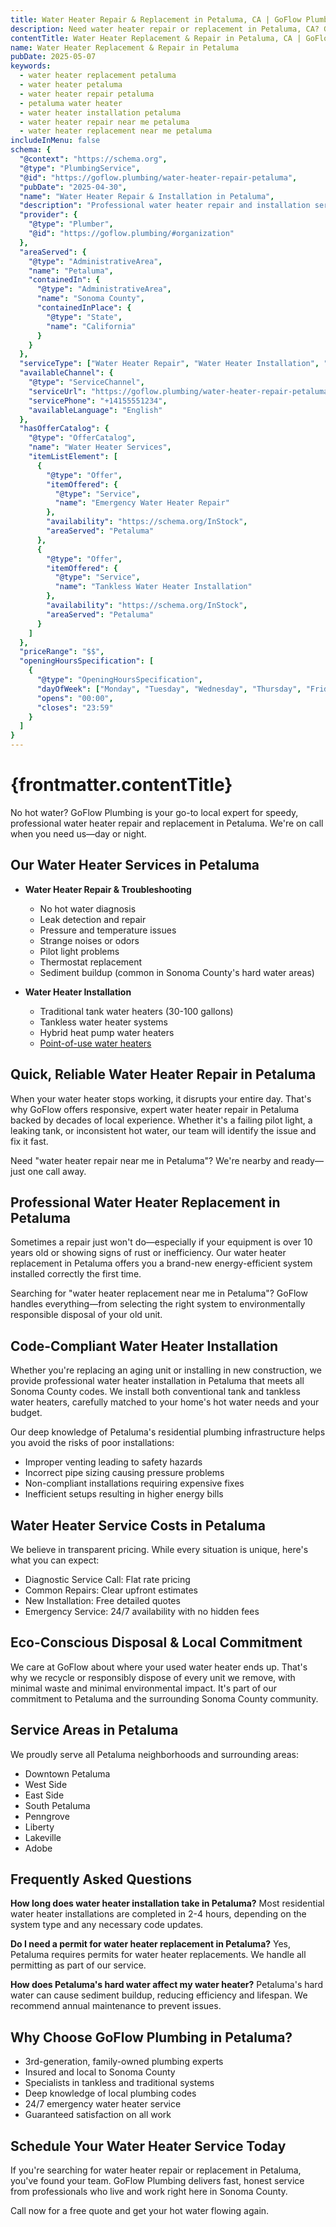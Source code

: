 ```yaml
---
title: Water Heater Repair & Replacement in Petaluma, CA | GoFlow Plumbing
description: Need water heater repair or replacement in Petaluma, CA? GoFlow Plumbing is your 24/7 local expert for tank & tankless water heater service. Call now!
contentTitle: Water Heater Replacement & Repair in Petaluma, CA | GoFlow Plumbing
name: Water Heater Replacement & Repair in Petaluma 
pubDate: 2025-05-07
keywords:
  - water heater replacement petaluma
  - water heater petaluma
  - water heater repair petaluma
  - petaluma water heater
  - water heater installation petaluma
  - water heater repair near me petaluma
  - water heater replacement near me petaluma
includeInMenu: false
schema: {
  "@context": "https://schema.org",
  "@type": "PlumbingService",
  "@id": "https://goflow.plumbing/water-heater-repair-petaluma",
  "pubDate": "2025-04-30",
  "name": "Water Heater Repair & Installation in Petaluma",
  "description": "Professional water heater repair and installation services in Petaluma, CA. Available 24/7 for emergency repairs, tankless conversions, and new installations.",
  "provider": {
    "@type": "Plumber",
    "@id": "https://goflow.plumbing/#organization"
  },
  "areaServed": {
    "@type": "AdministrativeArea",
    "name": "Petaluma",
    "containedIn": {
      "@type": "AdministrativeArea",
      "name": "Sonoma County",
      "containedInPlace": {
        "@type": "State",
        "name": "California"
      }
    }
  },
  "serviceType": ["Water Heater Repair", "Water Heater Installation", "Tankless Water Heater Installation"],
  "availableChannel": {
    "@type": "ServiceChannel",
    "serviceUrl": "https://goflow.plumbing/water-heater-repair-petaluma/",
    "servicePhone": "+14155551234",
    "availableLanguage": "English"
  },
  "hasOfferCatalog": {
    "@type": "OfferCatalog",
    "name": "Water Heater Services",
    "itemListElement": [
      {
        "@type": "Offer",
        "itemOffered": {
          "@type": "Service",
          "name": "Emergency Water Heater Repair"
        },
        "availability": "https://schema.org/InStock",
        "areaServed": "Petaluma"
      },
      {
        "@type": "Offer",
        "itemOffered": {
          "@type": "Service",
          "name": "Tankless Water Heater Installation"
        },
        "availability": "https://schema.org/InStock",
        "areaServed": "Petaluma"
      }
    ]
  },
  "priceRange": "$$",
  "openingHoursSpecification": [
    {
      "@type": "OpeningHoursSpecification",
      "dayOfWeek": ["Monday", "Tuesday", "Wednesday", "Thursday", "Friday", "Saturday", "Sunday"],
      "opens": "00:00",
      "closes": "23:59"
    }
  ]
}
---
```


# {frontmatter.contentTitle}

No hot water? GoFlow Plumbing is your go-to local expert for speedy, professional water heater repair and replacement in Petaluma.
We're on call when you need us—day or night.

## Our Water Heater Services in Petaluma

- **Water Heater Repair & Troubleshooting**
  - No hot water diagnosis
  - Leak detection and repair
  - Pressure and temperature issues
  - Strange noises or odors
  - Pilot light problems
  - Thermostat replacement
  - Sediment buildup (common in Sonoma County's hard water areas)

- **Water Heater Installation**
  - Traditional tank water heaters (30-100 gallons)
  - Tankless water heater systems
  - Hybrid heat pump water heaters
  - [Point-of-use water heaters](/instant-hot-water-installed-or-repaired/)

## Quick, Reliable Water Heater Repair in Petaluma

When your water heater stops working, it disrupts your entire day.
That's why GoFlow offers responsive, expert water heater repair in Petaluma backed by decades of local experience.
Whether it's a failing pilot light, a leaking tank, or inconsistent hot water, our team will identify the issue and fix it fast.

Need "water heater repair near me in Petaluma"?
We're nearby and ready—just one call away.

## Professional Water Heater Replacement in Petaluma

Sometimes a repair just won't do—especially if your equipment is over 10 years old or showing signs of rust or inefficiency.
Our water heater replacement in Petaluma offers you a brand-new energy-efficient system installed correctly the first time.

Searching for "water heater replacement near me in Petaluma"?
GoFlow handles everything—from selecting the right system to environmentally responsible disposal of your old unit.

## Code-Compliant Water Heater Installation

Whether you're replacing an aging unit or installing in new construction, we provide professional water heater installation in Petaluma that meets all Sonoma County codes.
We install both conventional tank and tankless water heaters, carefully matched to your home's hot water needs and your budget.

Our deep knowledge of Petaluma's residential plumbing infrastructure helps you avoid the risks of poor installations:
- Improper venting leading to safety hazards
- Incorrect pipe sizing causing pressure problems
- Non-compliant installations requiring expensive fixes
- Inefficient setups resulting in higher energy bills

## Water Heater Service Costs in Petaluma

We believe in transparent pricing. While every situation is unique, here's what you can expect:
- Diagnostic Service Call: Flat rate pricing
- Common Repairs: Clear upfront estimates
- New Installation: Free detailed quotes
- Emergency Service: 24/7 availability with no hidden fees

## Eco-Conscious Disposal & Local Commitment

We care at GoFlow about where your used water heater ends up.
That's why we recycle or responsibly dispose of every unit we remove, with minimal waste and minimal environmental impact.
It's part of our commitment to Petaluma and the surrounding Sonoma County community.

## Service Areas in Petaluma

We proudly serve all Petaluma neighborhoods and surrounding areas:
- Downtown Petaluma
- West Side
- East Side
- South Petaluma
- Penngrove
- Liberty
- Lakeville
- Adobe

## Frequently Asked Questions

**How long does water heater installation take in Petaluma?**
Most residential water heater installations are completed in 2-4 hours, depending on the system type and any necessary code updates.

**Do I need a permit for water heater replacement in Petaluma?**
Yes, Petaluma requires permits for water heater replacements. We handle all permitting as part of our service.

**How does Petaluma's hard water affect my water heater?**
Petaluma's hard water can cause sediment buildup, reducing efficiency and lifespan. We recommend annual maintenance to prevent issues.

## Why Choose GoFlow Plumbing in Petaluma?

- 3rd-generation, family-owned plumbing experts
- Insured and local to Sonoma County
- Specialists in tankless and traditional systems
- Deep knowledge of local plumbing codes
- 24/7 emergency water heater service
- Guaranteed satisfaction on all work

## Schedule Your Water Heater Service Today

If you're searching for water heater repair or replacement in Petaluma, you've found your team.
GoFlow Plumbing delivers fast, honest service from professionals who live and work right here in Sonoma County.

Call now for a free quote and get your hot water flowing again.